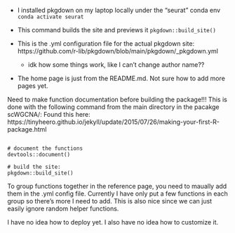 
* I installed pkgdown on my laptop locally under the "seurat" conda env
`conda activate seurat`

* This command builds the site and previews it
`pkgdown::build_site()`

* This is the .yml configuration file for the actual pkgdown site:
https://github.com/r-lib/pkgdown/blob/main/pkgdown/_pkgdown.yml
  - idk how some things work, like I can't change author name??

* The home page is just from the README.md. Not sure how to add more pages yet.


Need to make function documentation before building the package!!!
This is done with the following command from the main directory in the pacakge scWGCNA/:
Found this here: https://tinyheero.github.io/jekyll/update/2015/07/26/making-your-first-R-package.html
```

# document the functions
devtools::document()

# build the site:
pkgdown::build_site()

```

To group functions together in the reference page, you need to maually add them
in the .yml config file. Currently I have only put a few functions in each group
so there's more I need to add. This is also nice since we can just easily ignore
random helper functions.

I have no idea how to deploy yet. I also have no idea how to customize it.
